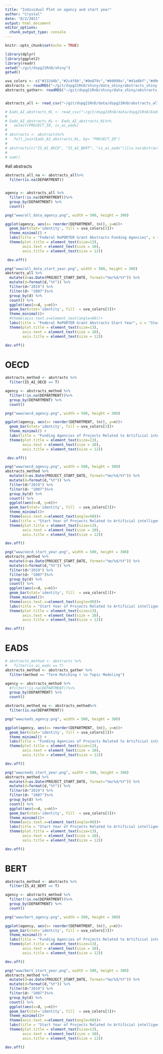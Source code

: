 ```yaml
---
title: "Individual Plot on agency and start year"
author: "Crystal"
date: "8/2/2021"
output: html_document
editor_options: 
  chunk_output_type: console
---
```


```r
knitr::opts_chunk$set(echo = TRUE)
```


```r
library(dplyr)
library(ggplot2)
library(readr)
setwd("~/git/dspg21RnD/shiny")
getwd()
```




```r
uva_colors <- c("#232d4b","#2c4f6b","#0e879c","#60999a","#d1e0bf","#d9e12b","#e6ce3a","#e6a01d","#e57200","#fdfdfd")
abstracts <- readRDS("~/git/dspg21RnD/shiny/data_shiny/abstracts_shiny.rds")
abstracts_gather<- readRDS("~/git/dspg21RnD/shiny/data_shiny/abstracts_gather.rds")


abstracts_all <- read_csv("~/git/dspg21RnD/data/dspg21RnD/abstracts_all.csv")
```



```r
# Eads_AI_abstracts_KL <- read_csv("~/git/dspg21RnD/data/dspg21RnD/Eads_AI_abstracts-KL.csv")
# 
# Eads_AI_abstracts_KL <- Eads_AI_abstracts_KL%>%
#   select(PROJECT_ID, is_ai_eads)
# 
# abstracts <- abstracts%>%
#   full_join(Eads_AI_abstracts_KL, by= "PROJECT_ID")
# 
# abstracts[c("IS_AI_OECD", "IS_AI_BERT", "is_ai_eads")][is.na(abstracts[c("IS_AI_OECD", "IS_AI_BERT", "is_ai_eads")])] <- FALSE
# 
# sum()
```

#all abstracts
```r
abstracts_all_na <- abstracts_all%>%
  filter(is.na(DEPARTMENT))


agency <- abstracts_all %>%
  filter(!is.na(DEPARTMENT))%>% 
  group_by(DEPARTMENT) %>% 
  count()

png("www/all_data_agency.png", width = 500, height = 300)

ggplot(agency, aes(x= reorder(DEPARTMENT, (n)), y=n))+
  geom_bar(stat='identity', fill = uva_colors[3])+
  theme_minimal() +
  labs(title = "Federal RePORTER Grant Abstracts Funding Agencies", x = "Agency", y = "Number of Abstracts")+
  theme(plot.title = element_text(size=13), 
        axis.text = element_text(size = 10), 
        axis.title = element_text(size = 12))

 dev.off()
```


```r
png("www/all_data_start_year.png", width = 500, height = 300)
abstracts_all %>% 
  mutate(d=as.Date(PROJECT_START_DATE, format="%m/%d/%Y")) %>% 
  mutate(d=format(d,"%Y")) %>% 
  filter(d<"2019") %>% 
  filter(d> "2007")%>%
  group_by(d) %>% 
  count() %>% 
  ggplot(aes(x=d, y=n))+
  geom_bar(stat='identity', fill  = uva_colors[3])+
  theme_minimal()+
  #theme(axis.text.x=element_text(angle=90))+
  labs(title = "Federal RePORTER Grant Abstracts Start Year", x = "Start Year", y = "Number of Abstracts")+
  theme(plot.title = element_text(size=13), 
        axis.text = element_text(size = 10), 
        axis.title = element_text(size = 12))

dev.off()
```

# OECD
```r
abstracts_method <- abstracts %>% 
  filter(IS_AI_OECD == T)

```


```r
agency <- abstracts_method %>%
  filter(!is.na(DEPARTMENT))%>% 
  group_by(DEPARTMENT) %>% 
  count()

png("www/oecd_agency.png", width = 500, height = 300)

ggplot(agency, aes(x= reorder(DEPARTMENT, (n)), y=n))+
  geom_bar(stat='identity', fill = uva_colors[3])+
  theme_minimal() +
  labs(title = "Funding Agencies of Projects Related to Artificial intelligence", x = "Agency", y = "Number of Abstracts")+
  theme(plot.title = element_text(size=13), 
        axis.text = element_text(size = 10), 
        axis.title = element_text(size = 12))

 dev.off()


```

```r
png("www/oecd_agency.png", width = 500, height = 300)
abstracts_method %>% 
  mutate(d=as.Date(PROJECT_START_DATE, format="%m/%d/%Y")) %>% 
  mutate(d=format(d,"%Y")) %>% 
  filter(d<"2019") %>% 
  filter(d> "2007")%>%
  group_by(d) %>% 
  count() %>% 
  ggplot(aes(x=d, y=n))+
  geom_bar(stat='identity', fill  = uva_colors[3])+
  theme_minimal()+
  theme(axis.text.x=element_text(angle=90))+
  labs(title = "Start Year of Projects Related to Artificial intelligence", x = "Start Year", y = "Number of Abstracts")+
  theme(plot.title = element_text(size=13), 
        axis.text = element_text(size = 10), 
        axis.title = element_text(size = 12))

dev.off()
```


```r
png("www/oecd_start_year.png", width = 500, height = 300)
abstracts_method %>% 
  mutate(d=as.Date(PROJECT_START_DATE, format="%m/%d/%Y")) %>% 
  mutate(d=format(d,"%Y")) %>% 
  filter(d<"2019") %>% 
  filter(d> "2007")%>%
  group_by(d) %>% 
  count() %>% 
  ggplot(aes(x=d, y=n))+
  geom_bar(stat='identity', fill  = uva_colors[3])+
  theme_minimal()+
  theme(axis.text.x=element_text(angle=90))+
  labs(title = "Start Year of Projects Related to Artificial intelligence", x = "Start Year", y = "Number of Abstracts")+
  theme(plot.title = element_text(size=13), 
        axis.text = element_text(size = 10), 
        axis.title = element_text(size = 12))

dev.off()
```



# EADS
```r
# abstracts_method <- abstracts %>% 
#   filter(is_ai_eads == T)
abstracts_method <- abstracts_gather %>% 
  filter(method == "Term Matching + \n Topic Modeling")
```


```r
agency <- abstracts_method %>%
  #filter(!is.na(DEPARTMENT))%>% 
  group_by(DEPARTMENT) %>% 
  count()

abstracts_method_na <- abstracts_method%>%
  filter(is.na(DEPARTMENT))

png("www/eads_agency.png", width = 500, height = 300)

ggplot(agency, aes(x= reorder(DEPARTMENT, (n)), y=n))+
  geom_bar(stat='identity', fill = uva_colors[3])+
  theme_minimal() +
  labs(title = "Funding Agencies of Projects Related to Artificial intelligence", x = "Agency", y = "Number of Abstracts")+
  theme(plot.title = element_text(size=13), 
        axis.text = element_text(size = 10), 
        axis.title = element_text(size = 12))

dev.off()


```


```r
png("www/eads_start_year.png", width = 500, height = 300)
abstracts_method %>% 
  mutate(d=as.Date(PROJECT_START_DATE, format="%m/%d/%Y")) %>% 
  mutate(d=format(d,"%Y")) %>% 
  filter(d<"2019") %>% 
  filter(d> "2007")%>%
  group_by(d) %>% 
  count() %>% 
  ggplot(aes(x=d, y=n))+
  geom_bar(stat='identity', fill  = uva_colors[3])+
  theme_minimal()+
  theme(axis.text.x=element_text(angle=90))+
  labs(title = "Start Year of Projects Related to Artificial intelligence", x = "Start Year", y = "Number of Abstracts")+
  theme(plot.title = element_text(size=13), 
        axis.text = element_text(size = 10), 
        axis.title = element_text(size = 12))

dev.off()
```



# BERT
```r
abstracts_method <- abstracts %>% 
  filter(IS_AI_BERT == T)

```


```r
agency <- abstracts_method %>%
  filter(!is.na(DEPARTMENT))%>% 
  group_by(DEPARTMENT) %>% 
  count()

png("www/bert_agency.png", width = 500, height = 300)

ggplot(agency, aes(x= reorder(DEPARTMENT, (n)), y=n))+
  geom_bar(stat='identity', fill = uva_colors[3])+
  theme_minimal() +
  labs(title = "Funding Agencies of Projects Related to Artificial intelligence", x = "Agency", y = "Number of Abstracts")+
  theme(plot.title = element_text(size=13), 
        axis.text = element_text(size = 10), 
        axis.title = element_text(size = 12))

dev.off()


```


```r
png("www/bert_start_year.png", width = 500, height = 300)
abstracts_method %>% 
  mutate(d=as.Date(PROJECT_START_DATE, format="%m/%d/%Y")) %>% 
  mutate(d=format(d,"%Y")) %>% 
  filter(d<"2019") %>% 
  filter(d> "2007")%>%
  group_by(d) %>% 
  count() %>% 
  ggplot(aes(x=d, y=n))+
  geom_bar(stat='identity', fill  = uva_colors[3])+
  theme_minimal()+
  theme(axis.text.x=element_text(angle=90))+
  labs(title = "Start Year of Projects Related to Artificial intelligence", x = "Start Year", y = "Number of Abstracts")+
  theme(plot.title = element_text(size=13), 
        axis.text = element_text(size = 10), 
        axis.title = element_text(size = 12))

dev.off()
```

